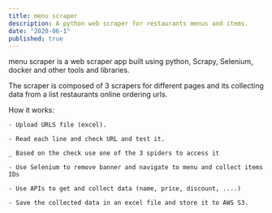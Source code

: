 ```yaml
---
title: menu scraper
description: A python web scraper for restaurants menus and items.
date: "2020-06-1"
published: true
---
```


menu scraper is a web scraper app built using python, Scrapy, Selenium, docker and other tools and libraries.

The scraper is composed of 3 scrapers for different pages and its collecting data from a list restaurants online ordering urls.

How it works:

    - Upload URLS file (excel).

    - Read each line and check URL and test it.

    _ Based on the check use one of the 3 spiders to access it

    - Use Selenium to remove banner and navigate to menu and collect items IDs

    - Use APIs to get and collect data (name, price, discount, ....)

    - Save the collected data in an excel file and store it to AWS S3.
